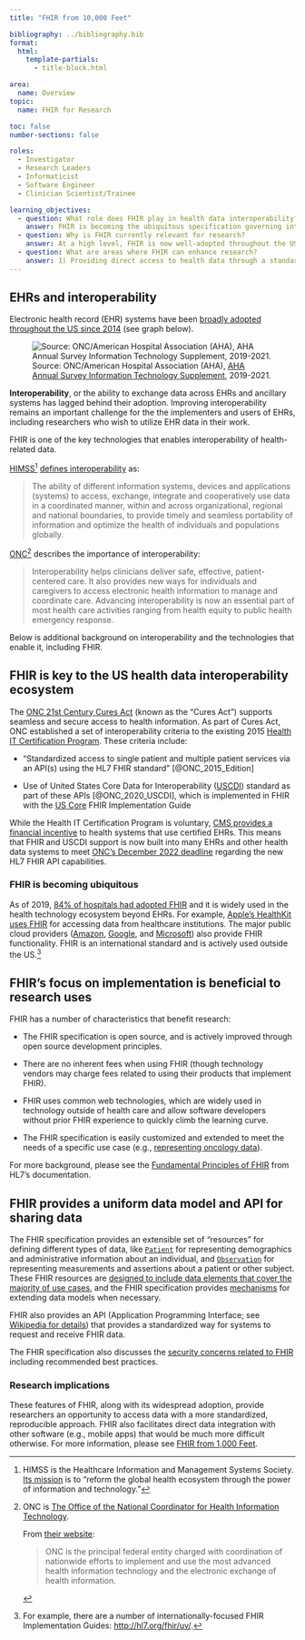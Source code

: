 ```yaml
---
title: "FHIR from 10,000 Feet"

bibliography: ../bibliography.bib
format:
  html:
    template-partials:
      - title-block.html

area:
  name: Overview
topic:
  name: FHIR for Research

toc: false
number-sections: false

roles:
  - Investigator
  - Research Leaders
  - Informaticist
  - Software Engineer
  - Clinician Scientist/Trainee

learning_objectives:
  - question: What role does FHIR play in health data interoperability?
    answer: FHIR is becoming the ubiquitous specification governing interoperability of health systems. This is driven both by regulation in the US, and by FHIR's pragmatic implementation-first approach.
  - question: Why is FHIR currently relevant for research?
    answer: At a high level, FHIR is now well-adopted throughout the US healthcare system thanks to ONC and CMS rules. FHIR's openness, active development with an implementer-first approach, and extensibility make it a flexible tool for research.
  - question: What are areas where FHIR can enhance research?
    answer: 1) Providing direct access to health data through a standardized API that would otherwise have to be accessed with one-off analyst work, or through a more complex workflow.<br><br>2) Defining a data model for research that can be implemented using existing FHIR resources and API endpoints.
---
```


## EHRs and interoperability

Electronic health record (EHR) systems have been [broadly adopted throughout the US since 2014](https://www.healthit.gov/data/quickstats/national-trends-hospital-and-physician-adoption-electronic-health-records) (see graph below).

![Source: ONC/American Hospital Association (AHA), [AHA Annual Survey Information Technology Supplement](https://www.healthit.gov/data/quickstats/national-trends-hospital-and-physician-adoption-electronic-health-records), 2019-2021.](images/ehr_adoption.png){#fig-ehr-adoption fig-alt="Graph showing trend in hospital and physician EHR adoption form 2008 to 2021. Adoption is between 10 and 20% in 2008, rising to >70% in 2014."}

**Interoperability**, or the ability to exchange data across EHRs and ancillary systems has lagged behind their adoption. Improving interoperability remains an important challenge for the the implementers and users of EHRs, including researchers who wish to utilize EHR data in their work.

FHIR is one of the key technologies that enables interoperability of health-related data.

[HIMSS](https://www.himss.org/resources/interoperability-healthcare)[^1] [defines interoperability](https://www.himss.org/resources/interoperability-healthcare) as:

[^1]: HIMSS is the Healthcare Information and Management Systems Society. [Its mission](https://www.himss.org/who-we-are) is to "reform the global health ecosystem through the power of information and technology."

> The ability of different information systems, devices and applications (systems) to access, exchange, integrate and cooperatively use data in a coordinated manner, within and across organizational, regional and national boundaries, to provide timely and seamless portability of information and optimize the health of individuals and populations globally.

[ONC](https://www.healthit.gov/topic/interoperability)[^2] describes the importance of interoperability:

[^2]: ONC is [The Office of the National Coordinator for Health Information Technology](https://www.healthit.gov/topic/interoperability).

    From [their website](https://www.healthit.gov/topic/about-onc):

    > ONC is the principal federal entity charged with coordination of nationwide efforts to implement and use the most advanced health information technology and the electronic exchange of health information.

> Interoperability helps clinicians deliver safe, effective, patient-centered care. It also provides new ways for individuals and caregivers to access electronic health information to manage and coordinate care. Advancing interoperability is now an essential part of most health care activities ranging from health equity to public health emergency response.

Below is additional background on interoperability and the technologies that enable it, including FHIR.

## FHIR is key to the US health data interoperability ecosystem

The [ONC 21st Century Cures Act](https://www.nih.gov/research-training/medical-research-initiatives/cures) (known as the "Cures Act") supports seamless and secure access to health information. As part of Cures Act, ONC established a set of interoperability criteria to the existing 2015 [Health IT Certification Program](https://www.healthit.gov/topic/certification-ehrs/certification-health-it). These criteria include:

-   "Standardized access to single patient and multiple patient services via an API(s) using the HL7 FHIR standard" [@ONC_2015_Edition]

-   Use of United States Core Data for Interoperability ([USCDI](https://www.healthit.gov/isa/united-states-core-data-interoperability-uscdi)) standard as part of these APIs [@ONC_2020_USCDI], which is implemented in FHIR with the [US Core](https://www.hl7.org/fhir/us/core/) FHIR Implementation Guide

While the Health IT Certification Program is voluntary, [CMS provides a financial incentive](https://www.cms.gov/Regulations-and-Guidance/Legislation/EHRIncentivePrograms/Certification) to health systems that use certified EHRs. This means that FHIR and USCDI support is now built into many EHRs and other health data systems to meet [ONC's December 2022 deadline](https://www.healthit.gov/sites/default/files/2022-08/Highlighted_Regulatory_Dates_All.pdf) regarding the new HL7 FHIR API capabilities.

### FHIR is becoming ubiquitous

As of 2019, [84% of hospitals had adopted FHIR](https://www.healthit.gov/buzz-blog/health-it/the-heat-is-on-us-caught-fhir-in-2019) and it is widely used in the health technology ecosystem beyond EHRs. For example, [Apple's HealthKit uses FHIR](https://developer.apple.com/documentation/healthkit/samples/accessing_health_records) for accessing data from healthcare institutions. The major public cloud providers ([Amazon](https://aws.amazon.com/healthlake/), [Google](https://cloud.google.com/healthcare-api/docs/concepts/fhir), and [Microsoft](https://azure.microsoft.com/en-us/products/health-data-services)) also provide FHIR functionality. FHIR is an international standard and is actively used outside the US.[^3]

[^3]: For example, there are a number of internationally-focused FHIR Implementation Guides: <http://hl7.org/fhir/uv/>.

## FHIR's focus on implementation is beneficial to research uses

FHIR has a number of characteristics that benefit research:

-   The FHIR specification is open source, and is actively improved through open source development principles.

-   There are no inherent fees when using FHIR (though technology vendors may charge fees related to using their products that implement FHIR).

-   FHIR uses common web technologies, which are widely used in technology outside of health care and allow software developers without prior FHIR experience to quickly climb the learning curve.

-   The FHIR specification is easily customized and extended to meet the needs of a specific use case (e.g., [representing oncology data](https://hl7.org/fhir/us/mcode/)).

For more background, please see the [Fundamental Principles of FHIR](https://confluence.hl7.org/display/FHIR/Fundamental+Principles+of+FHIR) from HL7's documentation.

## FHIR provides a uniform data model and API for sharing data

The FHIR specification provides an extensible set of "resources" for defining different types of data, like [`Patient`](https://www.hl7.org/fhir/patient.html) for representing demographics and administrative information about an individual, and [`Observation`](https://www.hl7.org/fhir/observation.html) for representing measurements and assertions about a patient or other subject. These FHIR resources are [designed to include data elements that cover the majority of use cases](http://www.healthintersections.com.au/?p=1924), and the FHIR specification provides [mechanisms](https://www.hl7.org/fhir/extensibility.html) for extending data models when necessary.

FHIR also provides an API (Application Programming Interface; see [Wikipedia for details](https://en.wikipedia.org/wiki/API)) that provides a standardized way for systems to request and receive FHIR data.

The FHIR specification also discusses the [security concerns related to FHIR](https://www.hl7.org/fhir/security.html) including recommended best practices.

### Research implications

These features of FHIR, along with its widespread adoption, provide researchers an opportunity to access data with a more standardized, reproducible approach. FHIR also facilitates direct data integration with other software (e.g., mobile apps) that would be much more difficult otherwise. For more information, please see [FHIR from 1,000 Feet](../10-intro--intro-part-2-how-fhir-works/).
